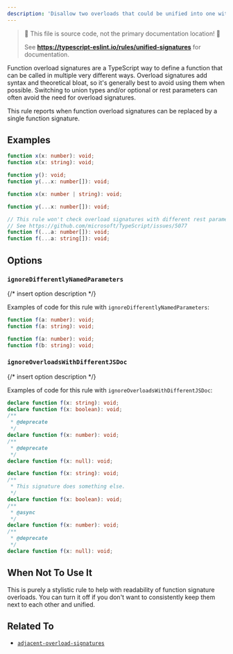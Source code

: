 ```yaml
---
description: 'Disallow two overloads that could be unified into one with a union or an optional/rest parameter.'
---
```



> 🛑 This file is source code, not the primary documentation location! 🛑
>
> See **https://typescript-eslint.io/rules/unified-signatures** for documentation.

Function overload signatures are a TypeScript way to define a function that can be called in multiple very different ways.
Overload signatures add syntax and theoretical bloat, so it's generally best to avoid using them when possible.
Switching to union types and/or optional or rest parameters can often avoid the need for overload signatures.

This rule reports when function overload signatures can be replaced by a single function signature.

## Examples

<Tabs>
<TabItem value="❌ Incorrect">

```ts
function x(x: number): void;
function x(x: string): void;
```

```ts
function y(): void;
function y(...x: number[]): void;
```

</TabItem>
<TabItem value="✅ Correct">

```ts
function x(x: number | string): void;
```

```ts
function y(...x: number[]): void;
```

```ts
// This rule won't check overload signatures with different rest parameter types.
// See https://github.com/microsoft/TypeScript/issues/5077
function f(...a: number[]): void;
function f(...a: string[]): void;
```

</TabItem>
</Tabs>

## Options

### `ignoreDifferentlyNamedParameters`

{/* insert option description */}

Examples of code for this rule with `ignoreDifferentlyNamedParameters`:

<Tabs>
<TabItem value="❌ Incorrect">

```ts option='{ "ignoreDifferentlyNamedParameters": true }'
function f(a: number): void;
function f(a: string): void;
```

</TabItem>
<TabItem value="✅ Correct">

```ts option='{ "ignoreDifferentlyNamedParameters": true }'
function f(a: number): void;
function f(b: string): void;
```

</TabItem>
</Tabs>

### `ignoreOverloadsWithDifferentJSDoc`

{/* insert option description */}

Examples of code for this rule with `ignoreOverloadsWithDifferentJSDoc`:

<Tabs>
<TabItem value="❌ Incorrect">

```ts option='{ "ignoreOverloadsWithDifferentJSDoc": true }'
declare function f(x: string): void;
declare function f(x: boolean): void;
/**
 * @deprecate
 */
declare function f(x: number): void;
/**
 * @deprecate
 */
declare function f(x: null): void;
```

</TabItem>
<TabItem value="✅ Correct">

```ts option='{ "ignoreOverloadsWithDifferentJSDoc": true }'
declare function f(x: string): void;
/**
 * This signature does something else.
 */
declare function f(x: boolean): void;
/**
 * @async
 */
declare function f(x: number): void;
/**
 * @deprecate
 */
declare function f(x: null): void;
```

</TabItem>
</Tabs>

## When Not To Use It

This is purely a stylistic rule to help with readability of function signature overloads.
You can turn it off if you don't want to consistently keep them next to each other and unified.

## Related To

- [`adjacent-overload-signatures`](./adjacent-overload-signatures.mdx)
